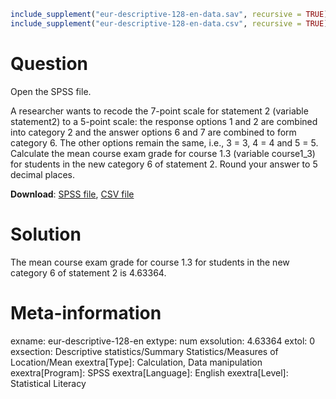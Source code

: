 ```r
include_supplement("eur-descriptive-128-en-data.sav", recursive = TRUE)
include_supplement("eur-descriptive-128-en-data.csv", recursive = TRUE)
```

Question
========
Open the SPSS file.

A researcher wants to recode the 7-point scale for statement 2 (variable statement2) to a 5-point scale: the response options 1 and 2 are combined into category 2 and the answer options 6 and 7 are combined to form category 6. The other options remain the same, i.e., 3 = 3, 4 = 4 and 5 = 5. Calculate the mean course exam grade for course 1.3 (variable course1_3) for students in the new category 6 of statement 2. Round your answer to 5 decimal places.

**Download**: [SPSS file](eur-descriptive-128-en-data.sav), [CSV file](eur-descriptive-128-en-data.csv)


Solution
========
The mean course exam grade for course 1.3 for students in the new category 6 of statement 2 is 4.63364.


Meta-information
================
exname: eur-descriptive-128-en
extype: num
exsolution: 4.63364
extol: 0
exsection: Descriptive statistics/Summary Statistics/Measures of Location/Mean
exextra[Type]: Calculation, Data manipulation
exextra[Program]: SPSS
exextra[Language]: English
exextra[Level]: Statistical Literacy
